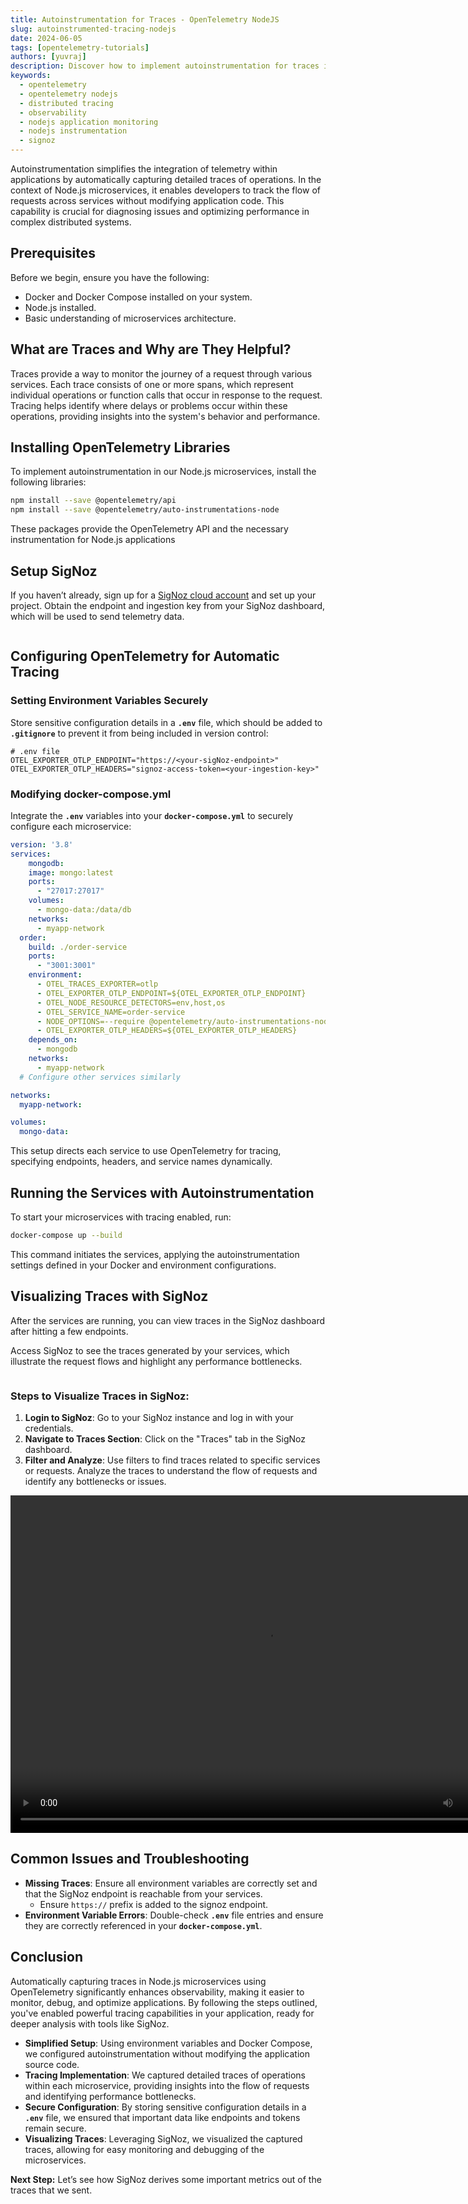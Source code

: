 ---
title: Autoinstrumentation for Traces - OpenTelemetry NodeJS
slug: autoinstrumented-tracing-nodejs
date: 2024-06-05
tags: [opentelemetry-tutorials]
authors: [yuvraj]
description: Discover how to implement autoinstrumentation for traces in Node.js microservices using OpenTelemetry and SigNoz. This guide simplifies telemetry integration, enabling developers to track requests across services without code modifications
keywords: 
  - opentelemetry
  - opentelemetry nodejs
  - distributed tracing
  - observability
  - nodejs application monitoring
  - nodejs instrumentation
  - signoz
---

<head>
  <link rel="canonical" href="https://signoz.io/opentelemetry/autoinstrumented-tracing-nodejs/"/>
</head>

Autoinstrumentation simplifies the integration of telemetry within applications by automatically capturing detailed traces of operations. In the context of Node.js microservices, it enables developers to track the flow of requests across services without modifying application code. This capability is crucial for diagnosing issues and optimizing performance in complex distributed systems.

## Prerequisites

Before we begin, ensure you have the following:

- Docker and Docker Compose installed on your system.
- Node.js installed.
- Basic understanding of microservices architecture.

## What are Traces and Why are They Helpful?

Traces provide a way to monitor the journey of a request through various services. Each trace consists of one or more spans, which represent individual operations or function calls that occur in response to the request. Tracing helps identify where delays or problems occur within these operations, providing insights into the system's behavior and performance.

## Installing OpenTelemetry Libraries

To implement autoinstrumentation in our Node.js microservices, install the following libraries:

```bash
npm install --save @opentelemetry/api
npm install --save @opentelemetry/auto-instrumentations-node
```

These packages provide the OpenTelemetry API and the necessary instrumentation for Node.js applications

## Setup SigNoz

If you haven’t already, sign up for a [SigNoz cloud account](https://signoz.io/teams/) and set up your project. Obtain the endpoint and ingestion key from your SigNoz dashboard, which will be used to send telemetry data.

<figure data-zoomable align='center'>
  <img className="box-shadowed-image"
  alt=""  
  src="/img/blog/2024/06/autoinstrumented-tracing-nodejs-setup-signoz.webp"
  />
</figure>

## Configuring OpenTelemetry for Automatic Tracing

### Setting Environment Variables Securely

Store sensitive configuration details in a **`.env`** file, which should be added to **`.gitignore`** to prevent it from being included in version control:

```
# .env file
OTEL_EXPORTER_OTLP_ENDPOINT="https://<your-sigNoz-endpoint>"
OTEL_EXPORTER_OTLP_HEADERS="signoz-access-token=<your-ingestion-key>"
```

### Modifying docker-compose.yml

Integrate the **`.env`** variables into your **`docker-compose.yml`** to securely configure each microservice:

```yaml
version: '3.8'
services:
	mongodb:
    image: mongo:latest
    ports:
      - "27017:27017"
    volumes:
      - mongo-data:/data/db
    networks:
      - myapp-network
  order:
    build: ./order-service
    ports:
      - "3001:3001"
    environment:
      - OTEL_TRACES_EXPORTER=otlp
      - OTEL_EXPORTER_OTLP_ENDPOINT=${OTEL_EXPORTER_OTLP_ENDPOINT}
      - OTEL_NODE_RESOURCE_DETECTORS=env,host,os
      - OTEL_SERVICE_NAME=order-service
      - NODE_OPTIONS=--require @opentelemetry/auto-instrumentations-node/register
      - OTEL_EXPORTER_OTLP_HEADERS=${OTEL_EXPORTER_OTLP_HEADERS}
    depends_on:
      - mongodb
    networks:
      - myapp-network
  # Configure other services similarly

networks:
  myapp-network:

volumes:
  mongo-data:
```

This setup directs each service to use OpenTelemetry for tracing, specifying endpoints, headers, and service names dynamically.

## Running the Services with Autoinstrumentation

To start your microservices with tracing enabled, run:

```bash
docker-compose up --build
```

This command initiates the services, applying the autoinstrumentation settings defined in your Docker and environment configurations.

## Visualizing Traces with SigNoz

After the services are running, you can view traces in the SigNoz dashboard after hitting a few endpoints.

Access SigNoz to see the traces generated by your services, which illustrate the request flows and highlight any performance bottlenecks.

<figure data-zoomable align='center'>
  <img className="box-shadowed-image"
  alt=""  
  src="/img/blog/2024/06/autoinstrumented-tracing-nodejs-visualizing-traces.webp"
  />
</figure>

### Steps to Visualize Traces in SigNoz:

1. **Login to SigNoz**: Go to your SigNoz instance and log in with your credentials.
2. **Navigate to Traces Section**: Click on the "Traces" tab in the SigNoz dashboard.
3. **Filter and Analyze**: Use filters to find traces related to specific services or requests. Analyze the traces to understand the flow of requests and identify any bottlenecks or issues.
    
<video width="820" height="540" controls>
<source src="/img/blog/2024/06/autoinstrumented-tracing-nodejs-steps-to-visualize.mov" type="video/mp4"/>
  Your browser does not support the video tag.
</video>
    

## Common Issues and Troubleshooting

- **Missing Traces**: Ensure all environment variables are correctly set and that the SigNoz endpoint is reachable from your services.
    - Ensure `https://` prefix is added to the signoz endpoint.
- **Environment Variable Errors**: Double-check **`.env`** file entries and ensure they are correctly referenced in your **`docker-compose.yml`**.

## Conclusion

Automatically capturing traces in Node.js microservices using OpenTelemetry significantly enhances observability, making it easier to monitor, debug, and optimize applications. By following the steps outlined, you've enabled powerful tracing capabilities in your application, ready for deeper analysis with tools like SigNoz.

- **Simplified Setup**: Using environment variables and Docker Compose, we configured autoinstrumentation without modifying the application source code.
- **Tracing Implementation**: We captured detailed traces of operations within each microservice, providing insights into the flow of requests and identifying performance bottlenecks.
- **Secure Configuration**: By storing sensitive configuration details in a **`.env`** file, we ensured that important data like endpoints and tokens remain secure.
- **Visualizing Traces**: Leveraging SigNoz, we visualized the captured traces, allowing for easy monitoring and debugging of the microservices.

**Next Step:** Let’s see how SigNoz derives some important metrics out of the traces that we sent.